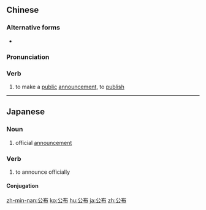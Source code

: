 {{also|公佈}}
==Chinese==
{{zh-forms}}

===Alternative forms===
* {{zh-l|公佈}}

===Pronunciation===
{{zh-pron
|m=gōngbù
|mn=kong-pò͘
|c=gung1 bou3
|cat=v
}}

===Verb===
{{zh-verb}}

# to make a [[public]] [[announcement]], to [[publish]]

----

==Japanese==
{{ja-kanjitab|こう|ふ|yomi=on}}

===Noun===
{{ja-noun|こうふ}}

# official [[announcement]]

===Verb===
{{ja-verb-suru|こうふ|tr=trans}}

# to announce officially

====Conjugation====
{{ja-suru|こうふ}}

[[zh-min-nan:公布]]
[[ko:公布]]
[[hu:公布]]
[[ja:公布]]
[[zh:公布]]